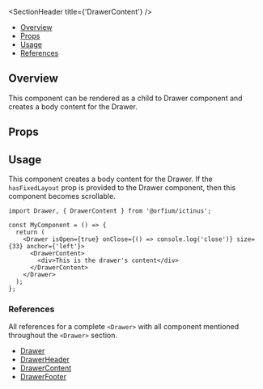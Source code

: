 
<Meta title="Updated Components/Drawer/DrawerContent" />

<SectionHeader title={'DrawerContent'} />

- [Overview](#overview)
- [Props](#props)
- [Usage](#usage)
- [References](#references)

## Overview

This component can be rendered as a child to Drawer component and creates a body content for the Drawer.

## Props

<ArgTypes of={DrawerContent} />

## Usage

This component creates a body content for the Drawer. If the `hasFixedLayout` prop is provided to the Drawer component, then this component becomes scrollable.

```
import Drawer, { DrawerContent } from '@orfium/ictinus';

const MyComponent = () => {
  return (
    <Drawer isOpen={true} onClose={() => console.log('close')} size={33} anchor={'left'}>
      <DrawerContent>
        <div>This is the drawer's content</div>
      </DrawerContent>
    </Drawer>
  );
};

```

### References

All references for a complete `<Drawer>` with all component mentioned throughout the `<Drawer>` section.

- [Drawer](../?path=/docs/updated-components-drawer-drawer--overview)
- [DrawerHeader](../?path=/docs/updated-components-drawer-drawerheader--overview)
- [DrawerContent](../?path=/docs/updated-components-drawer-drawercontent--overview)
- [DrawerFooter](../?path=/docs/updated-components-drawer-drawerfooter--overview)
